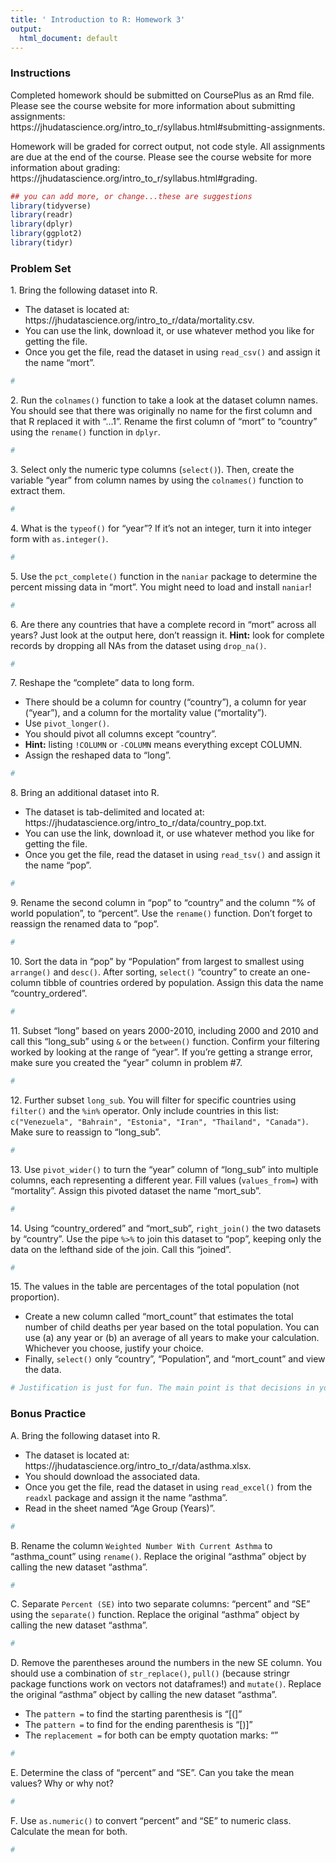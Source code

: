```yaml
---
title: ' Introduction to R: Homework 3'
output:
  html_document: default
---
```


### **Instructions**

Completed homework should be submitted on CoursePlus as an Rmd file. Please see the course website for more information about submitting assignments: https://jhudatascience.org/intro_to_r/syllabus.html#submitting-assignments.

Homework will be graded for correct output, not code style. All assignments are due at the end of the course. Please see the course website for more information about grading: https://jhudatascience.org/intro_to_r/syllabus.html#grading.


```r
## you can add more, or change...these are suggestions
library(tidyverse)
library(readr)
library(dplyr)
library(ggplot2)
library(tidyr)
```


### **Problem Set**

1\. Bring the following dataset into R. 

-  The dataset is located at: https://jhudatascience.org/intro_to_r/data/mortality.csv. 
-  You can use the link, download it, or use whatever method you like for getting the file. 
-  Once you get the file, read the dataset in using `read_csv()` and assign it the name "mort".

```r
#
```


2\. Run the `colnames()` function to take a look at the dataset column names. You should see that there was originally no name for the first column and that R replaced it with "...1". Rename the first column of "mort" to "country" using the `rename()` function in `dplyr`.  

```r
#
```


3\. Select only the numeric type columns (`select()`). Then, create the variable "year" from column names by using the `colnames()` function to extract them. 

```r
#
```


4\. What is the `typeof()` for "year"? If it's not an integer, turn it into integer form with `as.integer()`.

```r
#
```


5\. Use the `pct_complete()` function in the `naniar` package to determine the percent missing data in "mort". You might need to load and install `naniar`!

```r
#
```


6\. Are there any countries that have a complete record in "mort" across all years? Just look at the output here, don't reassign it. **Hint:** look for complete records by dropping all NAs from the dataset using `drop_na()`.

```r
#
```


7\. Reshape the "complete" data to long form. 

- There should be a column for country ("country"), a column for year ("year"), and a column for the mortality value ("mortality"). 
- Use `pivot_longer()`. 
- You should pivot all columns except "country". 
- **Hint:** listing `!COLUMN` or `-COLUMN` means everything except COLUMN. 
- Assign the reshaped data to "long".

```r
#
```


8\. Bring an additional dataset into R. 

-  The dataset is tab-delimited and located at: https://jhudatascience.org/intro_to_r/data/country_pop.txt. 
-  You can use the link, download it, or use whatever method you like for getting the file. 
-  Once you get the file, read the dataset in using `read_tsv()` and assign it the name "pop".

```r
#
```


9\. Rename the second column in "pop" to "country" and the column "% of world population", to "percent". Use the `rename()` function. Don't forget to reassign the renamed data to "pop".

```r
#
```


10\. Sort the data in "pop" by "Population" from largest to smallest using `arrange()` and `desc()`. After sorting, `select()` "country" to create an one-column tibble of countries ordered by population. Assign this data the name "country_ordered".

```r
#
```


11\. Subset "long"  based on years 2000-2010, including 2000 and 2010 and call this "long_sub" using `&` or the `between()` function. Confirm your filtering worked by looking at the range of "year". If you're getting a strange error, make sure you created the "year" column in problem #7.

```r
#
```


12\. Further subset `long_sub`. You will filter for specific countries using `filter()` and the `%in%` operator. Only include countries in this list: `c("Venezuela", "Bahrain", "Estonia", "Iran", "Thailand", "Canada")`. Make sure to reassign to "long_sub".

```r
#
```


13\. Use `pivot_wider()` to turn the "year" column of "long_sub" into multiple columns, each representing a different year. Fill values (`values_from=`) with "mortality". Assign this pivoted dataset the name "mort_sub".

```r
#
```


14\. Using "country_ordered" and "mort_sub", `right_join()` the two datasets by "country". Use the pipe `%>%` to join this dataset to "pop", keeping only the data on the lefthand side of the join. Call this "joined".

```r
#
```


15\. The values in the table are percentages of the total population (not proportion). 

-  Create a new column called "mort_count" that estimates the total number of child deaths per year based on the total population. You can use (a) any year or (b) an average of all years to make your calculation. Whichever you choose, justify your choice. 
-  Finally, `select()` only "country", "Population", and "mort_count" and view the data.

```r
# Justification is just for fun. The main point is that decisions in your analysis should depend on your reasoning not how many lines of code it takes :)

```


### **Bonus Practice**

A\. Bring the following dataset into R. 

-  The dataset is located at: https://jhudatascience.org/intro_to_r/data/asthma.xlsx. 
-  You should download the associated data.
-  Once you get the file, read the dataset in using `read_excel()` from the `readxl` package and assign it the name "asthma".
-  Read in the sheet named "Age Group (Years)".

```r
#
```


B\. Rename the column `Weighted Number With Current Asthma` to "asthma_count" using `rename()`. Replace the original "asthma" object by calling the new dataset "asthma".

```r
#
```


C\. Separate `Percent (SE)` into two separate columns: "percent" and "SE" using the `separate()` function. Replace the original "asthma" object by calling the new dataset "asthma".

```r
#
```


D\. Remove the parentheses around the numbers in the new SE column. You should use a combination of `str_replace()`,  `pull()` (because stringr package functions work on vectors not dataframes!) and `mutate()`. Replace the original "asthma" object by calling the new dataset "asthma".

-  The `pattern =` to find the starting parenthesis is "[(]"
-  The `pattern =` to find for the ending parenthesis is "[)]"
-  The `replacement =` for both can be empty quotation marks: ""

```r
#
```


E\. Determine the class of "percent" and "SE". Can you take the mean values? Why or why not?

```r
#
```


F\. Use `as.numeric()` to convert "percent" and "SE" to numeric class. Calculate the mean for both.

```r
#
```

